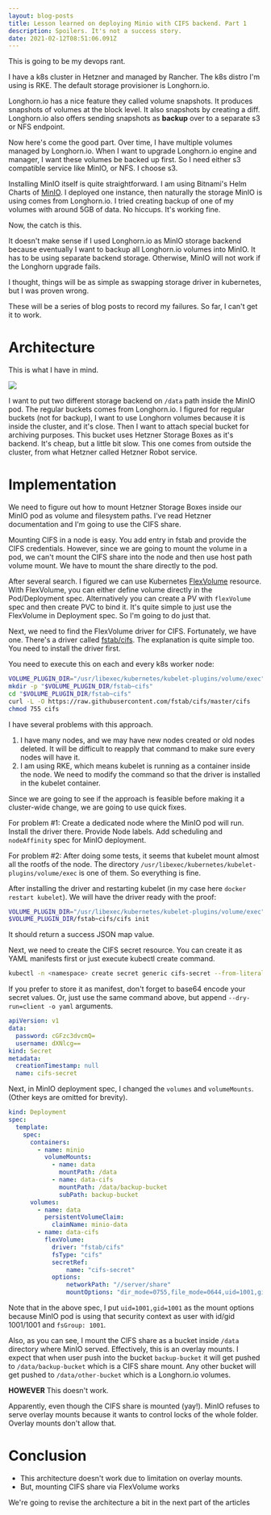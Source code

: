 ```yaml
---
layout: blog-posts
title: Lesson learned on deploying Minio with CIFS backend. Part 1
description: Spoilers. It's not a success story.
date: 2021-02-12T08:51:06.091Z
---
```

This is going to be my devops rant.

I have a k8s cluster in Hetzner and managed by Rancher. The k8s distro I'm using is RKE. The default storage provisioner is Longhorn.io.

Longhorn.io has a nice feature they called volume snapshots. It produces snapshots of volumes at the block level. It also snapshots by creating a diff. Longhorn.io also offers sending snapshots as **backup** over to a separate s3 or NFS endpoint.

Now here's come the good part. Over time, I have multiple volumes managed by Longhorn.io. When I want to upgrade Longhorn.io engine and manager, I want these volumes be backed up first. So I need either s3 compatible service like MinIO, or NFS. I choose s3.

Installing MinIO itself is quite straightforward. I am using Bitnami's Helm Charts of [MinIO](https://bitnami.com/stack/minio/helm). I deployed one instance, then naturally the storage MinIO is using comes from Longhorn.io. I tried creating backup of one of my volumes with around 5GB of data. No hiccups. It's working fine.

Now, the catch is this.

It doesn't make sense if I used Longhorn.io as MinIO storage backend because eventually I want to backup all Longhorn.io volumes into MinIO. It has to be using separate backend storage. Otherwise, MinIO will not work if the Longhorn upgrade fails.

I thought, things will be as simple as swapping storage driver in kubernetes, but I was proven wrong.

These will be a series of blog posts to record my failures. So far, I can't get it to work.

# Architecture

This is what I have in mind.

![](/images/uploads/backup-architecture.part-1.png)

I want to put two different storage backend on `/data` path inside the MinIO pod. The regular buckets comes from Longhorn.io. I figured for regular buckets (not for backup), I want to use Longhorn volumes because it is inside the cluster, and it's close. Then I want to attach special bucket for archiving purposes. This bucket uses Hetzner Storage Boxes as it's backend. It's cheap, but a little bit slow. This one comes from outside the cluster, from what Hetzner called Hetzner Robot service.

# Implementation

We need to figure out how to mount Hetzner Storage Boxes inside our MinIO pod as volume and filesystem paths. I've read Hetzner documentation and I'm going to use the CIFS share.

Mounting CIFS in a node is easy. You add entry in fstab and provide the CIFS credentials. However, since we are going to mount the volume in a pod, we can't mount the CIFS share into the node and then use host path volume mount. We have to mount the share directly to the pod.

After several search. I figured we can use Kubernetes [FlexVolume](https://kubernetes.io/docs/concepts/storage/volumes/#flexvolume) resource. With FlexVolume, you can either define volume directly in the Pod/Deployment spec. Alternatively you can create a PV with `flexVolume` spec and then create PVC to bind it. It's quite simple to just use the FlexVolume in Deployment spec. So I'm going to do just that.

Next, we need to find the FlexVolume driver for CIFS. Fortunately, we have one. There's a driver called [fstab/cifs](https://github.com/fstab/cifs). The explanation is quite simple too. You need to install the driver first.

You need to execute this on each and every k8s worker node:

```bash
VOLUME_PLUGIN_DIR="/usr/libexec/kubernetes/kubelet-plugins/volume/exec"
mkdir -p "$VOLUME_PLUGIN_DIR/fstab~cifs"
cd "$VOLUME_PLUGIN_DIR/fstab~cifs"
curl -L -O https://raw.githubusercontent.com/fstab/cifs/master/cifs
chmod 755 cifs
```

I have several problems with this approach.

1. I have many nodes, and we may have new nodes created or old nodes deleted. It will be difficult to reapply that command to make sure every nodes will have it.
2. I am using RKE, which means kubelet is running as a container inside the node. We need to modify the command so that the driver is installed in the kubelet container.

Since we are going to see if the approach is feasible before making it a cluster-wide change, we are going to use quick fixes.

For problem #1: Create a dedicated node where the MinIO pod will run. Install the driver there. Provide Node labels. Add scheduling and `nodeAffinity` spec for MinIO deployment.

For problem #2: After doing some tests, it seems that kubelet mount almost all the rootfs of the node. The directory `/usr/libexec/kubernetes/kubelet-plugins/volume/exec` is one of them. So everything is fine.

After installing the driver and restarting kubelet (in my case here `docker restart kubelet`). We will have the driver ready with the proof:

```bash
VOLUME_PLUGIN_DIR="/usr/libexec/kubernetes/kubelet-plugins/volume/exec"
$VOLUME_PLUGIN_DIR/fstab~cifs/cifs init
```

It should return a success JSON map value.

Next, we need to create the CIFS secret resource. You can create it as YAML manifests first or just execute kubectl create command.

```bash
kubectl -n <namespace> create secret generic cifs-secret --from-literal=username=<username> --from-literal=password=<password>
```

If you prefer to store it as manifest, don't forget to base64 encode your secret values. Or, just use the same command above, but append `--dry-run=client -o yaml` arguments.

```yaml
apiVersion: v1
data:
  password: cGFzc3dvcmQ=
  username: dXNlcg==
kind: Secret
metadata:
  creationTimestamp: null
  name: cifs-secret
```

Next, in MinIO deployment spec, I changed the `volumes` and `volumeMounts`. (Other keys are omitted for brevity).

```yaml
kind: Deployment
spec:
  template:
    spec:
      containers:
        - name: minio
          volumeMounts:
            - name: data
              mountPath: /data
            - name: data-cifs
              mountPath: /data/backup-bucket
              subPath: backup-bucket
      volumes:
        - name: data
          persistentVolumeClaim:
            claimName: minio-data
        - name: data-cifs
          flexVolume:
            driver: "fstab/cifs"
            fsType: "cifs"
            secretRef:
                name: "cifs-secret"
            options:
                networkPath: "//server/share"
                mountOptions: "dir_mode=0755,file_mode=0644,uid=1001,gid=1001"
```

Note that in the above spec, I put `uid=1001,gid=1001` as the mount options because MinIO pod is using that security context as user with id/gid 1001/1001 and `fsGroup: 1001`.

Also, as you can see, I mount the CIFS share as a bucket inside `/data` directory where MinIO served. Effectively, this is an overlay mounts. I expect that when user push into the bucket `backup-bucket` it will get pushed to `/data/backup-bucket` which is a CIFS share mount. Any other bucket will get pushed to `/data/other-bucket` which is a Longhorn.io volumes.

**HOWEVER** This doesn't work.

Apparently, even though the CIFS share is mounted (yay!). MinIO refuses to serve overlay mounts because it wants to control locks of the whole folder. Overlay mounts don't allow that.

# Conclusion

- This architecture doesn't work due to limitation on overlay mounts.
- But, mounting CIFS share via FlexVolume works

We're going to revise the architecture a bit in the next part of the articles